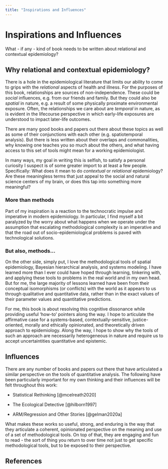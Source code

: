 ```yaml
---
title: "Inspirations and Influences"
---
```


# Inspirations and Influences {#sec-introduction}

What - if any - kind of book needs to be written about relational and contextual epidemiology? 

## Why relational and contextual epidemiology? 

There is a hole in the epidemiological literature that limits our ability to come to grips with the *relational* aspects of health and illness. For the purposes of this book, relationships are sources of non-independence. These could be *social* influences, e.g. from our friends and family. But they could also be *spatial* in nature, e.g. a result of some physically proximate environmental exposure. Often, the relationships we care about are *temporal* in nature, as is evident in the lifecourse perspective in which early-life exposures are understood to impact later-life outcomes.  

There are many good books and papers out there about these topics as well as some of their conjunctions with each other (e.g. spatiotemporal analysis). But there is less written about their overlaps and commonalities, why knowing one teaches you so much about the others, and what having access to this set of tools might mean for a working epidemiologist.

In many ways, my goal in writing this is selfish, to satisfy a personal curiosity I suspect is of some greater import to at least a few people. Specifically: What does it mean to do *contextual* or *relational* epidemiology? Are these meaningless terms that just appeal to the social and natural science centers of my brain, or does this tap into something more meaningful?

### More than methods

Part of my inspiration is a reaction to the technocratic impulse and imperative in modern epidemiology. In particular, I find myself a bit paralyzed by the worry about what happens when we operate under the assumption that escalating methodological complexity is an imperative and that the road out of socio-epidemiological problems is paved with technological solutions. 


### But also, methods...

On the other side, simply put, I love the methodological tools of spatial epidemiology, Bayesian hierarchical analysis, and systems modeling. I have learned more than I ever could have hoped through learning, tinkering with, and applying these tools to problems in the real world and in my own head. But for me, the large majority of lessons learned have been from their conceptual isomorphisms (or conflicts) with the world as it appears to us through qualitative and quantitative data, rather than in the exact values of their parameter values and quantitative predictions. 

For me, this book is about resolving this cognitive dissonance while providing useful 'how-to' pointers along the way. I hope to articulate the affirmative case for a systems-based, contextually-sensitive, justice-oriented, morally and ethically opinionated, and theoretically driven approach to epidemiology. Along the way, I hope to show why the tools of such an approach are necessarily heterogeneous in nature and require us to accept uncertaintities quantitative and epistemic. 


## Influences

There are any number of books and papers out there that have articulated a similar perspective on the tools of quantitative analysis. The following have been particularly important for my own thinking and their influences will be felt throughout this work:

- Statistical Rethinking [@mcelreath2020]

- The Ecological Detective [@hilborn1997]

- ARM/Regression and Other Stories [@gelman2020a]

What makes these works so useful, strong, and enduring is the way that they articulate a coherent, opinionated perspective on the meaning and use of a set of methodological tools. On top of that, they are engaging and fun to read - the sort of thing you return to over time not just to get specific methodological tools, but to be exposed to their perspective. 

## References {.unnumbered}